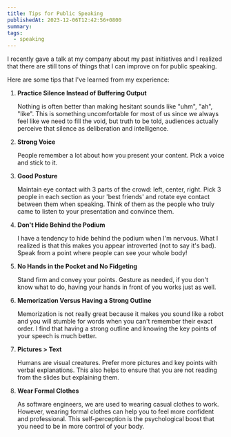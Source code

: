 ```yaml
---
title: Tips for Public Speaking
publishedAt: 2023-12-06T12:42:56+0800
summary:
tags:
  - speaking
---
```


I recently gave a talk at my company about my past initiatives and
I realized that there are still tons of things that I can improve on for public speaking.

Here are some tips that I've learned from my experience:

1. **Practice Silence Instead of Buffering Output**

   Nothing is often better than making hesitant sounds like "uhm", "ah", "like".
   This is something uncomfortable for most of us since we always feel like we need to fill the void,
   but truth to be told, audiences actually perceive that silence as deliberation and intelligence.

2. **Strong Voice**

   People remember a lot about how you present your content. Pick a voice and stick to it.

3. **Good Posture**

   Maintain eye contact with 3 parts of the crowd: left, center, right.
   Pick 3 people in each section as your 'best friends' and rotate eye contact between them when speaking.
   Think of them as the people who truly came to listen to your presentation and convince them.

4. **Don't Hide Behind the Podium**

   I have a tendency to hide behind the podium when I'm nervous. What I realized is that this makes you appear introverted (not to say it's bad).
   Speak from a point where people can see your whole body!

5. **No Hands in the Pocket and No Fidgeting**

   Stand firm and convey your points. Gesture as needed, if you don't know what to do, having your hands in front of you works
   just as well.

6. **Memorization Versus Having a Strong Outline**

   Memorization is not really great because it makes you sound like a robot and
   you will stumble for words when you can't remember their exact order.
   I find that having a strong outline and knowing the key points of your speech is much better.

7. **Pictures > Text**

   Humans are visual creatures. Prefer more pictures and key points with verbal explanations.
   This also helps to ensure that you are not reading from the slides but explaining them.

8. **Wear Formal Clothes**

   As software engineers, we are used to wearing casual clothes to work.
   However, wearing formal clothes can help you to feel more confident and professional.
   This self-perception is the psychological boost that you need to be in more control of your body.
